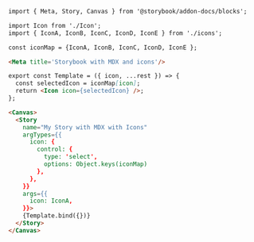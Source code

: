 ```md
import { Meta, Story, Canvas } from '@storybook/addon-docs/blocks';

import Icon from './Icon';
import { IconA, IconB, IconC, IconD, IconE } from './icons';

const iconMap = {IconA, IconB, IconC, IconD, IconE };

<Meta title='Storybook with MDX and icons'/>

export const Template = ({ icon, ...rest }) => {
  const selectedIcon = iconMap[icon];
  return <Icon icon={selectedIcon} />;
};

<Canvas>
  <Story
    name="My Story with MDX with Icons"
    argTypes={{
      icon: {
        control: {
          type: 'select',
          options: Object.keys(iconMap)
        },
      },
    }}
    args={{
      icon: IconA,
    }}>
    {Template.bind({})}
  </Story>
</Canvas>

```